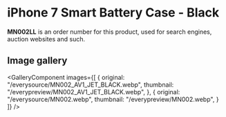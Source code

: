 
# iPhone 7 Smart Battery Case - Black

<Callout type='info' emoji='👉🏻'>**MN002LL** is an order number for this product, used for search engines, auction websites and such.</Callout>

## Image gallery

<GalleryComponent
    images={[
      {
        original: "/everysource/MN002_AV1_JET_BLACK.webp",
        thumbnail: "/everypreview/MN002_AV1_JET_BLACK.webp",
      },
      {
        original: "/everysource/MN002.webp",
        thumbnail: "/everypreview/MN002.webp",
      }
    ]}
  />
